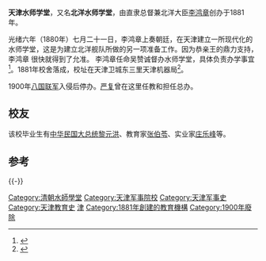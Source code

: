 '''天津水师学堂'''，又名'''北洋水师学堂'''，由直隶总督兼北洋大臣[[李鸿章|李鸿章]]创办于1881年。

光绪六年（1880年）七月二十一日，李鸿章上奏朝廷，在天津建立一所现代化的水师学堂，这是为建立北洋舰队所做的另一项准备工作。因为恭亲王的鼎力支持，李鸿章
很快就得到了允准。 李鸿章任命吴赞诚督办水师学堂，具体负责办学事宜<ref>{{Cite book|title=千古人物 李鸿章传|last=王伟编著|first=|publisher=北京：[[中国书籍出版社|中国书籍出版社]]|year=2015.09|isbn=978-7-5068-4403-1|location=|pages=104}}</ref>。1881年校舍落成，校址在天津卫城东三里天津机器局<ref>{{Cite book|title=郑孝胥前半生评传|last=[[徐临江|徐临江]]著|first=|publisher=上海：[[学林出版社|学林出版社]]|year=2003.07|isbn=7-80668-577-4|location=|pages=46}}</ref>。

1900年[[八国联军|八国联军]]入侵后停办。[[严复|严复]]曾在这里任教和担任总办。

== 校友 ==
该校毕业生有[[中华民国大总统|中华民国大总统]][[黎元洪|黎元洪]]、教育家[[张伯苓|张伯苓]]、实业家[[庄乐峰|庄乐峰]]等。

==参考==
{{reflist}}
{{-}}
{{天津近代历史文化专题}}

{{DEFAULTSORT:Tianjin}}
[[Category:清朝水師學堂|Category:清朝水師學堂]]
[[Category:天津军事院校|Category:天津军事院校]]
[[Category:天津军事史|Category:天津军事史]]
[[Category:天津教育史|Category:天津教育史]]
[[Category:中国已不存在的大学|津]]
[[Category:1881年創建的教育機構|Category:1881年創建的教育機構]]
[[Category:1900年廢除|Category:1900年廢除]]